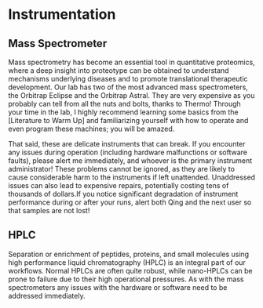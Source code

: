 # Instrumentation

## Mass Spectrometer
Mass spectrometry has become an essential tool in quantitative proteomics, where a deep insight into proteotype can be obtained to understand mechanisms underlying diseases and to promote translational therapeutic development. Our lab has two of the most advanced mass spectrometers, the Orbitrap Eclipse and the Orbitrap Astral. They are very expensive as you probably can tell from all the nuts and bolts, thanks to Thermo! Through your time in the lab, I highly recommend learning some basics from the [Literature to Warm Up] and familiarizing yourself with how to operate and even program these machines; you will be amazed.

That said, these are delicate instruments that can break. If you encounter any issues during operation (including hardware malfunctions or software faults), please alert me immediately, and whoever is the primary instrument administrator! These problems cannot be ignored, as they are likely to cause considerable harm to the instruments if left unattended. Unaddressed issues can also lead to expensive repairs, potentially costing tens of thousands of dollars.If you notice significant degradation of instrument performance during or after your runs, alert both Qing and the next user so that samples are not lost!

## HPLC
Separation or enrichment of peptides, proteins, and small molecules using high performance liquid chromatography (HPLC) is an integral part of our workflows. Normal HPLCs are often quite robust, while nano-HPLCs can be prone to failure due to their high operational pressures. As with the mass spectrometers any issues with the hardware or software need to be addressed immediately.
